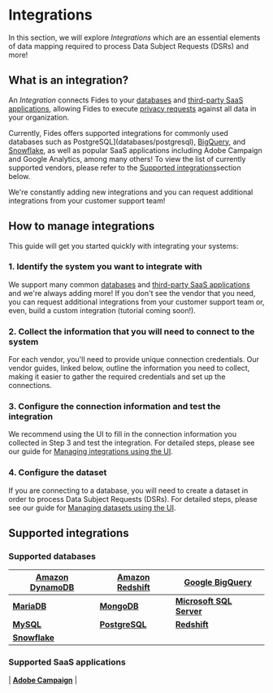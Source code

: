 
# Integrations
In this section, we will explore _Integrations_ which are an essential elements of data mapping required to process Data Subject Requests (DSRs) and more!

## What is an integration?

An _Integration_ connects Fides to your [databases](databases) and [third-party SaaS applications](saas-integrations), allowing Fides to execute [privacy requests](privacy-requests) against all data in your organization.

Currently, Fides offers supported integrations for commonly used databases such as PostgreSQL](databases/postgresql), [BigQuery](databases/bigquery), and [Snowflake](databases/snowflake), as well as popular SaaS applications including Adobe Campaign and Google Analytics, among many others! To view the list of currently supported vendors, please refer to the [Supported integrations](#supported_integrations)section below.

We're constantly adding new integrations and you can request additional integrations from your customer support team!


## How to manage integrations
This guide will get you started quickly with integrating your systems:

### 1. Identify the system you want to integrate with
We support many common [databases](./integrations/databases) and [third-party SaaS applications](./integrations/saas-integrations) and we're always adding more! 
If you don't see the vendor that you need, you can request additional integrations from your customer support team or, even, build a custom integration (tutorial coming soon!). 

### 2. Collect the information that you will need to connect to the system
For each vendor, you'll need to provide unique connection credentials. Our vendor guides, linked below, outline the information you need to collect, making it easier to gather the required credentials and set up the connections.

### 3. Configure the connection information and test the integration
We recommend using the UI to fill in the connection information you collected in Step 3 and test the integration. For detailed steps, please see our guide for [Managing integrations using the UI](manage-integrations).

### 4. Configure the dataset
If you are connecting to a database, you will need to create a dataset in order to process Data Subject Requests (DSRs).  For detailed steps, please see our guide for [Managing datasets using the UI](manage-datasets).


## Supported integrations

### Supported databases

| [**Amazon DynamoDB**](databases/dynamodb) | [**Amazon Redshift**](databases/redshift) | [**Google BigQuery**](databases/bigquery) | 
| ------------ | ------------ | ------------ | 
| [**MariaDB**](databases/mariadb) | [**MongoDB**](databases/mongodb) | [**Microsoft SQL Server**](databases/mssql) | 
| [**MySQL**](databases/mysql) | [**PostgreSQL**](databases/postgresql) | [**Redshift**](databases/redshift) |
| [**Snowflake**](databases/snowflake) | 

### Supported SaaS applications
| [**Adobe Campaign**](databases/dynamodb) |